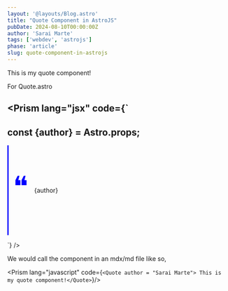 ```yaml
---
layout: '@layouts/Blog.astro'
title: "Quote Component in AstroJS"
pubDate: 2024-08-10T00:00:00Z
author: 'Sarai Marte'
tags: ['webdev', 'astrojs']
phase: 'article'
slug: quote-component-in-astrojs
---
```



<Quote author = "Sarai Marte"> This is my quote component!</Quote>
<DropDown title = "Full Code">

For Quote.astro

<Prism lang="jsx" code={`
---
const {author} = Astro.props;
---

<div class = "quoteBox">
    <div class = "iconContainer">
     <p class = "quoteIcon">❝</p>
    </div>
    <div class = "quote">
        <slot></slot>
        <p class = "author">{author}</p>
    </div>
</div>

<style>
  .quoteBox{
    min-height:min-content;
    display: flex;
    align-items: center;
    height:max-content;
    border-left: 3px solid blue;
    gap:1em;
  }

  .iconContainer{
    width:100%;
    display:flex;
    justify-content: center;
    align-items: center;
    height:100%;
    width:min-content;
  }
  
  .quoteIcon{
    color:blue;
    font-size:4rem;
    padding-left:10px;
    position: relative;
    bottom:10px;
    height:100%;
    width:100%;
  }

  .author{
     height:100%;
     width:100%;
   }
</style>

`} />

We would call the component in an mdx/md file like so,

<Prism lang="javascript" code={`
<Quote author = "Sarai Marte"> This is my quote component!</Quote>
`}/>

</DropDown>



